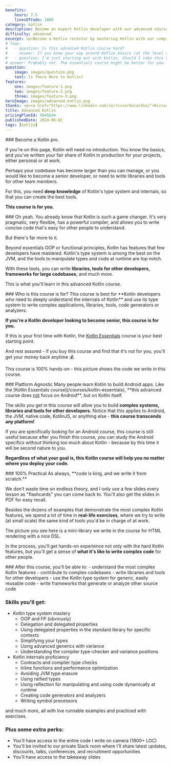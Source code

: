 ```yaml
---
benefits:
    hours: 7.5
    linesOfCode: 1800
category: kotlin
description: Become an expert Kotlin developer with our advanced course. Master Kotlin through clear lessons, practical exercises, and a smooth learning curve. Ideal for those already comfortable with Kotlin essentials, this course will elevate your coding skills to the next level.
difficulty: advanced
excerpt: <p>Become a Kotlin rockstar by mastering Kotlin with our comprehensive, hands-on advanced course</p>
# faqs:
#   - question: Is this advanced Kotlin course hard?
#     answer: If you know your way around Kotlin basics (at the level of the Kotlin Essentials course), you should be fine. If this is your first time with Kotlin (or first time coding), I recommend you take the Kotlin Essentials course first.
#   - question: I'm just starting out with Kotlin. Should I take this course?
# answer: Probably not. The essentials course might be better for you.
question:
    image: images/question.png
    text: Is There More to Kotlin?
features:
    one: images/feature-1.png
    two: images/feature-2.png
    three: images/feature-3.png
heroImage: images/advanced-kotlin.png
thanks: <p><a href="https://www.linkedin.com/in/riccardocardin/">Riccardo Cardin</a>, one of the best Rock the JVM alumni, now a senior software engineer and an important contributor on the <a href="/articles/1">Rock the JVM blog</a>, focusing on high-performance systems in Scala, Kotlin and Java. Big thanks, Riccardo, for reviewing the code I prepared for this course.</p><br/><p><a href="https://www.freepik.com/free-photo/3d-render-spotlights-grunge-brick-wall_1202914.htm">kjpargeter on Freepik</a> for the free background I used for photoshopping the banner of the course.</p>
title: Advanced Kotlin
pricingPlanId: 5645634
publishedDate: 2024-06-01
tags: [kotlin]
---
```



<CourseLayout>
<Fragment slot="goal">
### Become a Kotlin pro.

If you're on this page, Kotlin will need no introduction. You know the basics, and you've written your fair share of Kotlin in production for your projects, either personal or at work.

Perhaps your codebase has become larger than you can manage, or you would like to become a senior developer, or need to write libraries and tools for other team members.

For this, you need **deep knowledge** of Kotlin's type system and internals, so that you can create the best tools.

**This course is for you.**

</Fragment>
<Fragment slot="question">
### Oh yeah.
You already know that Kotlin is such a game changer. It's very pragmatic, very flexible, has a powerful compiler, and allows you to write concise code that's easy for other people to understand.

But there's far more to it.

Beyond essentials OOP or functional principles, Kotlin has features that few developers have mastered. Kotlin's type system is among the best on the JVM, and the tools to manipulate types and code at runtime are top notch.

With these tools, you can write **libraries, tools for other developers, frameworks for large codebases**, and much more.

This is what you'll learn in this advanced Kotlin course.

</Fragment>
<Fragment slot="feature1">
### Who is this course is for?
This course is best for **Kotlin developers who need to deeply understand the internals of Kotlin** and use its type system to write complex applications, libraries, tools, code generators or analyzers.

**If you're a Kotlin developer looking to become senior, this course is for you.**

If this is your first time with Kotlin, the [Kotlin Essentials](/courses/kotlin-essentials) course is your best starting point.

And rest assured - if you buy this course and find that it's not for you, you'll get your money back anytime 💰.

This course is 100% hands-on - this picture shows the code we write in this course.

</Fragment>
<Fragment slot="feature2">
### Platform Agnostic
Many people learn Kotlin to build Android apps. Like the [Kotlin Essentials course](/courses/kotlin-essentials), **this advanced course does <ins>not</ins> focus on Android**, but on Kotlin itself.

The skills you get in this course will allow you to build **complex systems, libraries and tools for other developers**. Notice that this applies to Android, the JVM, native code, KotlinJS, or anything else - **this course transcends any platform!**

If you are specifically looking for an Android course, this course is still useful because after you finish this course, you can study the Android specifics without thinking too much about Kotlin - because by this time it will be second nature to you.

**Regardless of what your goal is, this Kotlin course will help you no matter where you deploy your code.**

</Fragment>
<Fragment slot="feature3">
### 100% Practical
As always, **code is king, and we write it from scratch.**

We don't waste time on endless theory, and I only use a few slides every lesson as "flashcards" you can come back to. You'll also get the slides in PDF for easy recall.

Besides the dozens of examples that demonstrate the most complex Kotlin features, we spend a lot of time in **real-life exercises**, where we try to write (at small scale) the same kind of tools you'd be in charge of at work.

The picture you see here is a mini-library we write in the course for HTML rendering with a nice DSL.

In the process, you'll get hands-on experience not only with the hard Kotlin features, but you'll get a sense of **what it's like to write complex code** for other people.

</Fragment>
<Fragment slot="skills">
### After this course, you'll be able to:
- understand the most complex Kotlin features
- contribute to complex codebases
- write libraries and tools for other developers
- use the Kotlin type system for generic, easily reusable code
- write frameworks that generate or analyze other source code

### Skills you'll get:

- Kotlin type system mastery
    - OOP and FP (obviously)
    - Delegation and delegated properties
    - Using delegated properties in the standard library for specific contexts
    - Simplifying your types
    - Using advanced generics with variance
    - Understanding the compiler type-checker and variance positions
- Kotlin internals proficiency
    - Contracts and compiler type checks
    - Inline functions and performance optimization
    - Avoiding JVM type erasure
    - Using reified types
    - Using reflection for manipulating and using code dynamically at runtime
    - Creating code generators and analyzers
    - Writing symbol processors

and much more, all with live runnable examples and practiced with exercises.

### Plus some extra perks:

- You'll have access to the entire code I write on camera (1800+ LOC)
- You'll be invited to our private Slack room where I'll share latest updates, discounts, talks, conferences, and recruitment opportunities
- You'll have access to the takeaway slides

</Fragment>
</CourseLayout>
